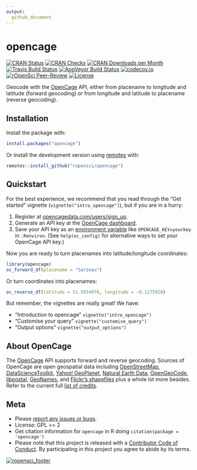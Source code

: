 ```yaml
---
output:
  github_document
---
```

<!-- README.md is generated from README.Rmd. Please edit that file -->
# opencage

<!-- badges: start -->

[![CRAN Status](http://www.r-pkg.org/badges/version/opencage)](http://cran.r-project.org/package=opencage)
[![CRAN Checks](https://cranchecks.info/badges/worst/opencage)](https://cran.r-project.org/web/checks/check_results_opencage.html)
[![CRAN Downloads per Month](https://cranlogs.r-pkg.org/badges/opencage)](http://cran.r-project.org/package=opencage)
[![Travis Build Status](https://travis-ci.org/ropensci/opencage.svg?branch=master)](https://travis-ci.org/ropensci/opencage)
[![AppVeyor Build Status](https://ci.appveyor.com/api/projects/status/github/ropensci/opencage?branch=master&svg=true)](https://ci.appveyor.com/project/maelle/opencage)
[![codecov.io](https://codecov.io/github/ropensci/opencage/coverage.svg?branch=master)](https://codecov.io/github/ropensci/opencage?branch=master)
[![rOpenSci Peer-Review](https://badges.ropensci.org/36_status.svg)](https://github.com/ropensci/software-review/issues/36)
[![License](https://img.shields.io/cran/l/opencage)](https://opensource.org/licenses/gpl-license)

<!-- badges: end -->

Geocode with the [OpenCage](https://opencagedata.com/) API, either from placename to longitude and latitude (forward geocoding) or from longitude and latitude to placename (reverse geocoding). 

## Installation

Install the package with:

```r
install.packages("opencage")
```

Or install the development version using [remotes](https://remotes.r-lib.org/) with:

```r
remotes::install_github("ropensci/opencage")

```

## Quickstart

For the best experience, we recommend that you read through the "Get started" vignette (`vignette("intro_opencage")`), but if you are in a hurry:

1. Register at [opencagedata.com/users/sign_up](https://opencagedata.com/users/sign_up).
2. Generate an API key at the [OpenCage dashboard](https://opencagedata.com/dashboard#api-keys).
3. Save your API key as an [environment variable](https://rstats.wtf/r-startup.html#renviron) like `OPENCAGE_KEY=yourkey` in `.Renviron`. (See `help(oc_config)` for alternative ways to set your OpenCage API key.)

Now you are ready to turn placenames into latitude/longitude coordinates:

```r
library(opencage)
oc_forward_df(placename = "Sarzeau")
```

Or turn coordinates into placenames:

```r
oc_reverse_df(latitude = 51.5034070, longitude = -0.1275920)
```

But remember, the vignettes are really great! We have:

- "Introduction to opencage" `vignette("intro_opencage")`
- "Customise your query" `vignette("customise_query")`
- "Output options" `vignette("output_options")`



## About OpenCage

The [OpenCage](https://opencagedata.com/) API supports forward and reverse geocoding. 
Sources of OpenCage are open geospatial data including 
[OpenStreetMap](https://www.openstreetmap.org/), 
[DataScienceToolkit](http://www.datasciencetoolkit.org/), 
[Yahoo! GeoPlanet](https://developer.yahoo.com/geo/geoplanet/data/), 
[Natural Earth Data](https://www.naturalearthdata.com/), 
[OpenGeoCode](http://www.opengeocode.com/), 
[libpostal](https://github.com/openvenues/libpostal), 
[GeoNames](https://www.geonames.org/), and 
[Flickr's shapefiles](https://code.flickr.net/2009/05/21/flickr-shapefiles-public-dataset-10/) plus a whole lot more besides. 
Refer to the current full [list of credits](https://opencagedata.com/credits).

## Meta

* Please [report any issues or bugs](https://github.com/ropensci/opencage/issues).
* License: GPL >= 2
* Get citation information for `opencage` in R doing `citation(package = 'opencage')`
* Please note that this project is released with a [Contributor Code of Conduct](CONDUCT.md). By participating in this project you agree to abide by its terms.

[![ropensci_footer](http://ropensci.org/public_images/github_footer.png)](http://ropensci.org)
